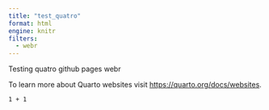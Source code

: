 ```yaml
---
title: "test_quatro"
format: html
engine: knitr
filters:
  - webr
---
```


Testing quatro github pages webr 

To learn more about Quarto websites visit <https://quarto.org/docs/websites>.

```webr-r
1 + 1
```
